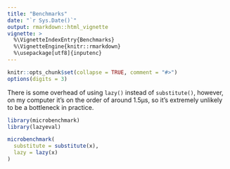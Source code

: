 ```yaml
---
title: "Benchmarks"
date: "`r Sys.Date()`"
output: rmarkdown::html_vignette
vignette: >
  %\VignetteIndexEntry{Benchmarks}
  %\VignetteEngine{knitr::rmarkdown}
  %\usepackage[utf8]{inputenc}
---
```


```r
knitr::opts_chunk$set(collapse = TRUE, comment = "#>")
options(digits = 3)
```

There is some overhead of using `lazy()` instead of `substitute()`, however, on my computer it's on the order of around 1.5µs, so it's extremely unlikely to be a bottleneck in practice.

```r
library(microbenchmark)
library(lazyeval)

microbenchmark(
  substitute = substitute(x),
  lazy = lazy(x)
)
```
